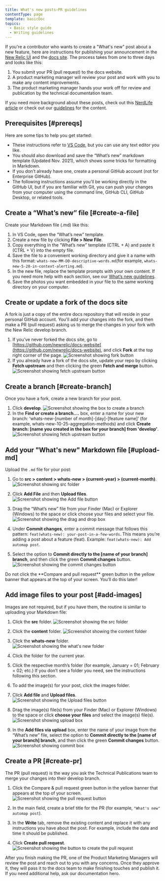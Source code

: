 ```yaml
---
title: What's new posts–PR guidelines
contentType: page
template: basicDoc
topics:
  - Basic style guide
  - Writing guidelines
---
```


If you're a contributor who wants to create a "What's new" post about a new feature, here are instructions for publishing your announcement in the [New Relic UI](https://onenr.io/0Zyw4MX1MR3) and the [docs site](/whats-new/). The process takes from one to three days and looks like this:

1. You submit your PR (pull request) to the docs website.
2. A product marketing manager will review your post and work with you to make any content improvements.
3. The product marketing manager hands your work off for review and publication by the technical documentation team.

If you need more background about these posts, check out this [NerdLife article](https://nerdlife.datanerd.us/new-relic/whats-new-is-live-a889f7cc-fa4a-4f4f-8b4b-9b1517d573cc) or check out our [guidelines](/docs/style-guide/writing-docs/article-templates/whats-new-style-guidelines/) for the content. 

## Prerequisites [#prereqs]

Here are some tips to help you get started:

* These instructions refer to [VS Code](https://code.visualstudio.com/), but you can use any text editor you like.
* You should also download and save the “What’s new” markdown template (Updated Nov. 2021), which shows some tricks for formatting in Markdown.
* If you don’t already have one, create a personal GitHub account (not for Enterprise GitHub).
* The following instructions assume you’ll be working directly in the GitHub UI, but if you are familiar with Git, you can push your changes from your computer using the command line, GitHub CLI, GitHub Desktop, or related tools.

## Create a “What’s new” file [#create-a-file]

Create your Markdown file (.md) like this:

1. In VS Code, open the “What’s new” template.
2. Create a new file by clicking  **File > New File**. 
3. Copy everything in the “What’s new” template (CTRL + A) and paste it (CTRL + V) into the empty file.
4. Save the file to a convenient working directory and give it a name with this format: `whats-new-MM-DD-descriptive-words.md`(for example, `whats-new-5-28-in-context-alerting.md`).
5. In the new file, replace the template prompts with your own content. If you need more help with each section, see our [What’s new guidelines](/docs/style-guide/writing-docs/article-templates/whats-new-style-guidelines).
6. Save the photos you want embedded in your file to the same working directory on your computer. 

## Create or update a fork of the docs site

A fork is just a copy of the entire docs repository that will reside in your personal GitHub account. You'll add your changes into the fork, and then make a PR (pull request) asking us to merge the changes in your fork with the New Relic develop branch.

1. If you’ve never forked the docs site, go to [https://github.com/newrelic/docs-website](https://github.com/newrelic/docs-website), and click **Fork** at the top right corner of the page.
![Screenshot showing fork button](./images/fork.png "Screenshot showing fork button")
2. If you already have a fork of the docs site, update your repo by clicking **Fetch upstream** and then clicking the green **Fetch and merge** button. 
![Screenshot showing fetch upstream button](./images/fetch-upstream.png "Screenshot showing fetch upstream button")

## Create a branch [#create-branch]

Once you have a fork, create a new branch for your post.

1. Click **develop**. 
![Screenshot showing the box to create a branch](./images/create-a-branch.png "Screenshot showing the box to create a branch")
2. In the **Find or create a branch....** box, enter a name for your new branch: ‘whats-new-[number of month]-[day]-[feature name]’ (for example, whats-new-10-25-aggregation-methods) and click **Create branch: [name you created in the box for your branch] from 'develop'**. 
![Screenshot showing fetch upstream button](./images/create-a-branch-2.png  "Screenshot showing fetch upstream button")

## Add your "What's new" Markdown file [#upload-md]

Upload the `.md` file for your post:

1. Go to **src > content > whats-new > (current-year) > (current-month)**.
![Screenshot showing src folder](./images/src-folder.png "Screenshot showing src folder")

2. Click **Add File** and then **Upload files**.
![Screenshot showing the Add file button](./images/upload-files-content.png "Screenshot showing the add file button")

3. Drag the “What’s new” file from your Finder (Mac) or Explorer (Windows) to the space or click choose your files and select your file.
![Screenshot showing the drag and drop box](./images/drag-files-content.png "Screenshot showing the drag and drop box")

4. Under **Commit changes**, enter a commit message that follows this pattern: `feat(whats-new): your-post-in-a-few-words`. This means you’re adding a post about a feature (feat). Example: `feat(whats-new): Add automap post`. 
 
 5. Select the option to **Commit directly to the [name of your branch] branch**, and then click the green **Commit changes** button.
![Screenshot showing the commit changes button](./images/commit-changes-content.png "Screenshot showing the commit changes button")

<Callout variant="important">
Do not click the **Compare and pull request** green button in the yellow banner that appears at the top of your screen. You’ll do this later!
</Callout>

## Add image files to your post [#add-images]

Images are not required, but if you have them, the routine is similar to uploading your Markdown file:

1. Click the **src** folder. 
![Screenshot showing the src folder](./images/src-folder.png "Screenshot showing the src folder")

2. Click the **content** folder. 
![Screenshot showing the content folder](./images/content-folder.png "Screenshot showing the content folder")
3. Click the **whats-new** folder.
![Screenshot showing the what's new folder](./images/whats-new-folder.png "Screenshot showing the what's new folder")

4. Click the folder for the current year.

5. Click the respective month’s folder (for example, January = 01; February = 02; etc.) If you don’t see a folder you need, see the instructions following this section.

6. To add the image(s) for your post, click the images folder. 

7. Click **Add file** and **Upload files**.
![Screenshot showing the Upload files button](./images/upload-files-images.png "Screenshot showing the Upload files button")

8. Drag the image(s) file(s) from your Finder (Mac) or Explorer (Windows) to the space or click **choose your files** and select the image(s) file(s). 
![Screenshot showing upload box](./images/drag-images.png "Screenshot showing upload box")

9. In the **Add files via upload** box, enter the name of your image from the “What’s new” file, select the option to **Commit directly to the [name of your branch] branch**, and then click the green **Commit changes** button. 
![Screenshot showing commit box](./images/commit-changes.png "Screenshot showing commit box")

## Create a PR [#create-pr]

The PR (pull request) is the way you ask the Technical Publications team to merge your changes into their develop branch.

1. Click the Compare & pull request green button in the yellow banner that appears at the top of your screen.  
![Screenshot showing the pull request button](./images/create-pull-request.png "Screenshot showing ushowing the pull request button")

2. In the main field, create a brief title for the PR (for example, `"What's new" automap post`).

3. In the **Write** tab, remove the existing content and replace it with any instructions you have about the post. For example, include the date and time it should be published.

4. Click **Create pull request**.
![Screenshot showing the button to create the pull request](./images/create-pull-request-button.png "Screenshot showing the button to create the pull request")

After you finish making the PR, one of the Product Marketing Managers will review the post and reach out to you with any concerns. Once they approve it, they will pass it to the docs team to make finishing touches and publish it. If you need additional help, ask our documentation hero.












